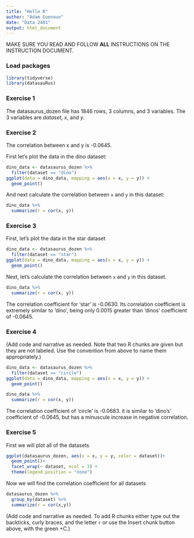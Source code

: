 ```yaml
---
title: "Hello R"
author: "Adam Guenoun"
date: "Data 2401"
output: html_document
---
```


MAKE SURE YOU READ AND FOLLOW **ALL** INSTRUCTIONS ON THE INSTRUCTION DOCUMENT. 

### Load packages

```r
library(tidyverse) 
library(datasauRus)
```


### Exercise 1

The datasaurus_dozen file has 1846 rows, 3 columns, and 3 variables. The 3 variables are *dataset*, *x*, and *y*.

### Exercise 2

The correlation between x and y is -0.0645.

First let's plot the data in the dino dataset:

```r
dino_data <- datasaurus_dozen %>%
  filter(dataset == "dino")
ggplot(data = dino_data, mapping = aes(x = x, y = y)) +
  geom_point()
```

And next calculate the correlation between `x` and `y` in this dataset:

```r
dino_data %>%
  summarize(r = cor(x, y))
```

### Exercise 3

First, let's plot the data in the star dataset

```r
dino_data <- datasaurus_dozen %>%
  filter(dataset == "star")
ggplot(data = dino_data, mapping = aes(x = x, y = y)) +
  geom_point()

```


Next, let's calculate the correlation between `x` and `y` in this dataset.

```r
dino_data %>%
  summarize(r = cor(x, y))

```

The correlation coefficient for 'star' is -0.0630. Its correlation coefficient is extremely similar to 'dino', being only 0.0015 greater than 'dinos' coefficient of -0.0645.

### Exercise 4

(Add code and narrative as needed. Note that two R chunks are given but they are not labeled. Use the convention from above to name them appropriately.)

```r
dino_data <- datasaurus_dozen %>%
  filter(dataset == "circle")
ggplot(data = dino_data, mapping = aes(x = x, y = y)) +
  geom_point()


```

```r
dino_data %>%
  summarize(r = cor(x, y))

```

The correlation coefficient of 'circle' is -0.0683. it is similar to 'dino's' coefficient of -0.0645, but has a minuscule increase in negative correlation.


### Exercise 5

First we will plot all of the datasets

```r
ggplot(datasaurus_dozen, aes(x = x, y = y, color = dataset))+
  geom_point()+
  facet_wrap(~ dataset, ncol = 3) +
  theme(legend.position = "none")
```

Now we will find the correlation coefficient for all datasets

```r
datasaurus_dozen %>%
  group_by(dataset) %>%
  summarize(r = cor(x,y))
```

(Add code and narrative as needed. To add R chunks either type out the backticks, curly braces, and the letter `r` or use the Insert chunk button above, with the green +C.)
